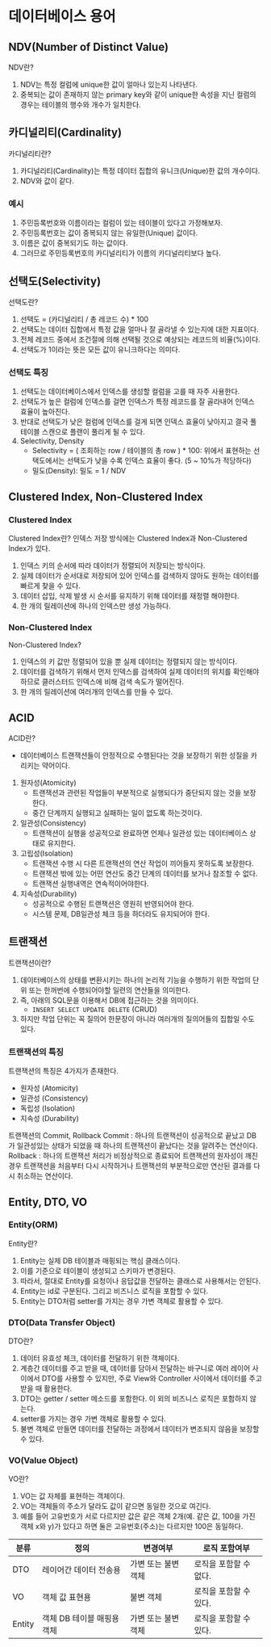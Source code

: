 # 데이터베이스 용어

## NDV(Number of Distinct Value)

NDV란?

1. NDV는 특정 컬럼에 unique한 값이 얼마나 있는지 나타낸다.
2. 중복되는 값이 존재하지 않는 primary key와 같이 unique한 속성을 지닌 컬럼의 경우는 테이블의 행수와 개수가 일치한다.

## 카디널리티(Cardinality)

카디널리티란?

1. 카디널리티(Cardinality)는 특정 데이터 집합의 유니크(Unique)한 값의 개수이다.
2. NDV와 값이 같다.

### 예시

1. 주민등록번호와 이름이라는 컬럼이 있는 테이블이 있다고 가정해보자.
2. 주민등록번호는 값이 중복되지 않는 유일한(Unique) 값이다.
3. 이름은 값이 중복되기도 하는 값이다.
4. 그러므로 주민등록번호의 카디널리티가 이름의 카디널리티보다 높다.

## 선택도(Selectivity)

선택도란?

1. 선택도 = (카디널리티 / 총 레코드 수) \* 100
2. 선택도는 데이터 집합에서 특정 값을 얼마나 잘 골라낼 수 있는지에 대한 지표이다.
3. 전체 레코드 중에서 조건절에 의해 선택될 것으로 예상되는 레코드의 비율(%)이다.
4. 선택도가 1이라는 뜻은 모든 값이 유니크하다는 의미다.

### 선택도 특징

1. 선택도는 데이터베이스에서 인덱스를 생성할 컬럼을 고를 때 자주 사용한다.
2. 선택도가 높은 컬럼에 인덱스를 걸면 인덱스가 특정 레코드를 잘 골라내어 인덱스 효율이 높아진다.
3. 반대로 선택도가 낮은 컬럼에 인덱스를 걸게 되면 인덱스 효율이 낮아지고 결국 풀 테이블 스캔으로 플랜이 풀리게 될 수 있다.
4. Selectivity, Density
   - Selectivity = ( 조회하는 row / 테이블의 총 row ) \* 100: 위에서 표현하는 선택도에서는 선택도가 낮을 수록 인덱스 효율이 좋다. (5 ~ 10%가 적당하다)
   - 밀도(Density): 밀도 = 1 / NDV

## Clustered Index, Non-Clustered Index

### Clustered Index

Clustered Index란?
인덱스 저장 방식에는 Clustered Index과 Non-Clustered Index가 있다.

1. 인덱스 키의 순서에 따라 데이터가 정렬되어 저장되는 방식이다.
2. 실제 데이터가 순서대로 저장되어 있어 인덱스를 검색하지 않아도 원하는 데이터를 빠르게 찾을 수 있다.
3. 데이터 삽입, 삭제 발생 시 순서를 유지하기 위해 데이터를 재정렬 해야한다.
4. 한 개의 릴레이션에 하나의 인덱스만 생성 가능하다.

### Non-Clustered Index

Non-Clustered Index?

1. 인덱스의 키 값만 정렬되어 있을 뿐 실제 데이터는 정렬되지 않는 방식이다.
2. 데이터를 검색하기 위해서 먼저 인덱스를 검색하여 실제 데이터의 위치를 확인해야하므로 클러스터드 인덱스에 비해 검색 속도가 떨어진다.
3. 한 개의 릴레이션에 여러개의 인덱스를 만들 수 있다.

## ACID

ACID란?

- 데이터베이스 트랜잭션들이 안정적으로 수행된다는 것을 보장하기 위한 성질을 카리키는 약어이다.

1. 원자성(Atomicity)
   - 트랜잭션과 관련된 작업들이 부분적으로 실행되다가 중단되지 않는 것을 보장한다.
   - 중간 단계까지 실행되고 실패하는 일이 없도록 하는것이다.
2. 일관성(Consistency)
   - 트랜잭션이 실행을 성공적으로 완료하면 언제나 일관성 있는 데이터베이스 상태로 유지한다.
3. 고립성(Isolation)
   - 트랜잭션 수행 시 다른 트랜잭션의 연산 작업이 끼어들지 못하도록 보장한다.
   - 트랜잭션 밖에 있는 어떤 연산도 중간 단계의 데이터를 보거나 참조할 수 없다.
   - 트랜잭션 실행내역은 연속적이어야한다.
4. 지속성(Durability)
   - 성공적으로 수행된 트랜잭션은 영원히 반영되어야 한다.
   - 시스템 문제, DB일관성 체크 등을 하더라도 유지되어야 한다.

## 트랜잭션

트랜잭션이란?

1. 데이터베이스의 상태를 변환시키는 하나의 논리적 기능을 수행하기 위한 작업의 단위 또는 한꺼번에 수행되어야할 일련의 연산들을 의미한다.
2. 즉, 아래의 SQL문을 이용해서 DB에 접근하는 것을 의미이다.
   - `INSERT SELECT UPDATE DELETE` (CRUD)
3. 하지만 작업 단위는 꼭 질의어 한문장이 아니라 여러개의 질의어들의 집합일 수도 있다.

### 트랜잭션의 특징

트랜잭션의 특징은 4가지가 존재한다.

- 원자성 (Atomicity)
- 일관성 (Consistency)
- 독립성 (Isolation)
- 지속성 (Durability)

트랜잭션의 Commit, Rollback
Commit : 하나의 트랜잭션이 성공적으로 끝났고 DB가 일관성있는 상태가 되었을 때 하나의 트랜잭션이 끝났다는 것을 알려주는 연산이다.
Rollback : 하나의 트랜잭션 처리가 비정상적으로 종료되어 트랜잭션의 원자성이 깨진경우 트랜잭션을 처음부터 다시 시작하거나 트랜잭션의 부분적으로만 연산된 결과를 다시 취소하는 연산이다.

## Entity, DTO, VO

### Entity(ORM)

Entity란?

1. Entity는 실제 DB 테이블과 매핑되는 핵심 클래스이다.
2. 이를 기준으로 테이블이 생성되고 스키마가 변경된다.
3. 따라서, 절대로 Entity를 요청이나 응답값을 전달하는 클래스로 사용해서는 안된다.
4. Entity는 id로 구분된다. 그리고 비즈니스 로직을 포함할 수 있다.
5. Entity는 DTO처럼 setter를 가지는 경우 가변 객체로 활용할 수 있다.

### DTO(Data Transfer Object)

DTO란?

1. 데이터 유효성 체크, 데이터를 전달하기 위한 객체이다.
2. 계층간 데이터를 주고 받을 때, 데이터를 담아서 전달하는 바구니로 여러 레이어 사이에서 DTO를 사용할 수 있지만, 주로 View와 Controller 사이에서 데이터를 주고 받을 때 활용한다.
3. DTO는 getter / setter 메소드를 포함한다. 이 외의 비즈니스 로직은 포함하지 않는다.
4. setter를 가지는 경우 가변 객체로 활용할 수 있다.
5. 불변 객체로 만들면 데이터를 전달하는 과정에서 데이터가 변조되지 않음을 보장할 수 있다.

### VO(Value Object)

VO란?

1. VO는 값 자체를 표현하는 객체이다.
2. VO는 객체들의 주소가 달라도 값이 같으면 동일한 것으로 여긴다.
3. 예를 들어 고유번호가 서로 다르지만 값은 같은 객체 2개(예. 같은 값, 100을 가진 객체 x와 y)가 있다고 하면 둘은 고유번호(주소)는 다르지만 100은 동일하다.

| 분류   | 정의                       | 변경여부            | 로직 포함여부          |
| ------ | -------------------------- | ------------------- | ---------------------- |
| DTO    | 레이어간 데이터 전송용     | 가변 또는 불변 객체 | 로직을 포함할 수 없다. |
| VO     | 객체 값 표현용             | 불변 객체           | 로직을 포함할 수 있다. |
| Entity | 객체 DB 테이블 매핑용 객체 | 가변 또는 불변 객체 | 로직을 포함할 수 있다. |
